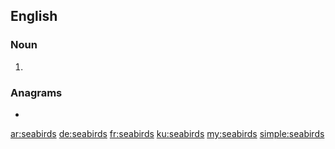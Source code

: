 {{also|sea birds}}
==English==

===Noun===
{{head|en|noun plural form}}

# {{plural of|seabird|lang=en}}

===Anagrams===
* {{l|en|sidebars}}

[[ar:seabirds]]
[[de:seabirds]]
[[fr:seabirds]]
[[ku:seabirds]]
[[my:seabirds]]
[[simple:seabirds]]